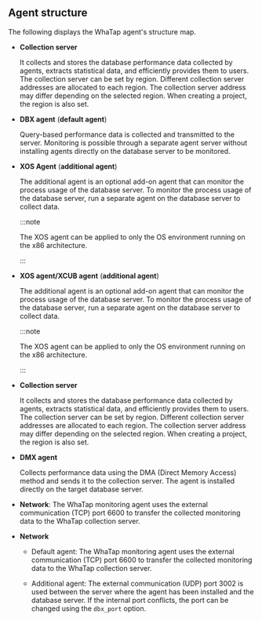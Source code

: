 ## Agent structure

The following displays the WhaTap agent's structure map. 

<Xclude product='cubrid,oracle-pro,mssql'><ImgLang img='agent-xos-architecture.png' desc='Agent structure map' /></Xclude>

<InDoc product='cubrid'><ImgLang img='dbx-install-agent-on-agent-server-cubrid.png' desc='Agent structure map' /></InDoc>

<InDoc product="oracle-pro"><ImgLang img='dbx-install-agent-on-db-server-dma.png' desc='Agent structure map' /></InDoc>

<InDoc product="mssql,mssql-v1"><ImgLang img="agent-architecture.png" desc="Agent" /></InDoc>

<Xclude product="oracle-pro">

- **Collection server**

  It collects and stores the database performance data collected by agents, extracts statistical data, and efficiently provides them to users. The collection server can be set by region. Different collection server addresses are allocated to each region. The collection server address may differ depending on the selected region. When creating a project, the region is also set.

- **DBX agent** (**default agent**)

  Query-based performance data is collected and transmitted to the server. Monitoring is possible through a separate agent server without installing agents directly on the database server to be monitored.

</Xclude>

<Xclude product='cubrid,oracle-pro,mssql-v1'>

- **XOS Agent** (**additional agent**)

  The additional agent is an optional add-on agent that can monitor the process usage of the database server. To monitor the process usage of the database server, run a separate agent on the database server to collect data.

  :::note

  The XOS agent can be applied to only the OS environment running on the x86 architecture.

  :::

</Xclude>

<InDoc product='cubrid'>

- **XOS agent/XCUB agent** (**additional agent**)

  The additional agent is an optional add-on agent that can monitor the process usage of the database server. To monitor the process usage of the database server, run a separate agent on the database server to collect data.

  :::note

  The XOS agent can be applied to only the OS environment running on the x86 architecture.

  :::

</InDoc>

<InDoc product="oracle-pro">

- **Collection server**

  It collects and stores the database performance data collected by agents, extracts statistical data, and efficiently provides them to users. The collection server can be set by region. Different collection server addresses are allocated to each region. The collection server address may differ depending on the selected region. When creating a project, the region is also set.

- **DMX agent**

  Collects performance data using the DMA (Direct Memory Access) method and sends it to the collection server. The agent is installed directly on the target database server.

- **Network**: The WhaTap monitoring agent uses the external communication (TCP) port 6600 to transfer the collected monitoring data to the WhaTap collection server.

</InDoc>

<Xclude product="oracle-pro">

- **Network**

  - Default agent: The WhaTap monitoring agent uses the external communication (TCP) port 6600 to transfer the collected monitoring data to the WhaTap collection server.

  - Additional agent: The external communication (UDP) port 3002 is used between the server where the agent has been installed and the database server. If the internal port conflicts, the port can be changed using the `dbx_port` option.

</Xclude>
